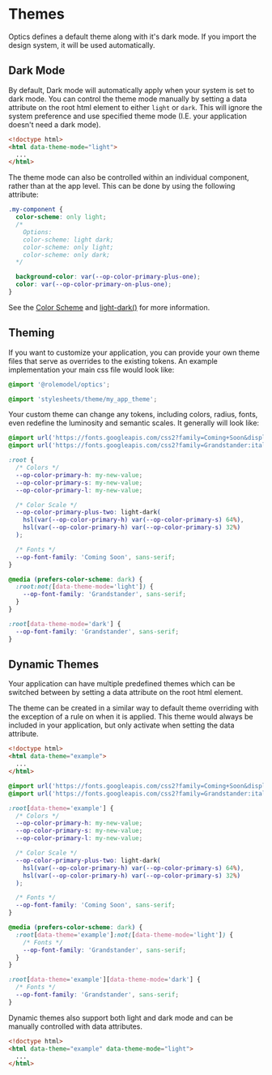 
<Meta title="Overview/Themes" />

# Themes

Optics defines a default theme along with it's dark mode.
If you import the design system, it will be used automatically.

## Dark Mode

By default, Dark mode will automatically apply when your system is set to dark mode.
You can control the theme mode manually by setting a data attribute on the root html element to either `light` or `dark`.
This will ignore the system preference and use specified theme mode (I.E. your application doesn't need a dark mode).

```html
<!doctype html>
<html data-theme-mode="light">
  ...
</html>
```

The theme mode can also be controlled within an individual component, rather than at the app level. This can be done by using the following attribute:

```css
.my-component {
  color-scheme: only light;
  /*
    Options:
    color-scheme: light dark;
    color-scheme: only light;
    color-scheme: only dark;
  */

  background-color: var(--op-color-primary-plus-one);
  color: var(--op-color-primary-on-plus-one);
}
```

See the [Color Scheme](https://developer.mozilla.org/en-US/docs/Web/CSS/color-scheme) and [light-dark()](https://developer.mozilla.org/en-US/docs/Web/CSS/color_value/light-dark) for more information.

## Theming

If you want to customize your application, you can provide your own theme files that serve as overrides to the existing tokens.
An example implementation your main css file would look like:

```css
@import '@rolemodel/optics';

@import 'stylesheets/theme/my_app_theme';
```

Your custom theme can change any tokens, including colors, radius, fonts, even redefine the luminosity and semantic scales. It generally will look like:

```css
@import url('https://fonts.googleapis.com/css2?family=Coming+Soon&display=swap');
@import url('https://fonts.googleapis.com/css2?family=Grandstander:ital,wght@0,100;0,200;0,300;0,400;0,500;0,600;0,700;0,800;0,900;1,100;1,200;1,300;1,400;1,500;1,600;1,700;1,800;1,900&display=swap');

:root {
  /* Colors */
  --op-color-primary-h: my-new-value;
  --op-color-primary-s: my-new-value;
  --op-color-primary-l: my-new-value;

  /* Color Scale */
  --op-color-primary-plus-two: light-dark(
    hsl(var(--op-color-primary-h) var(--op-color-primary-s) 64%),
    hsl(var(--op-color-primary-h) var(--op-color-primary-s) 32%)
  );

  /* Fonts */
  --op-font-family: 'Coming Soon', sans-serif;
}

@media (prefers-color-scheme: dark) {
  :root:not([data-theme-mode='light']) {
    --op-font-family: 'Grandstander', sans-serif;
  }
}

:root[data-theme-mode='dark'] {
  --op-font-family: 'Grandstander', sans-serif;
}
```

## Dynamic Themes

Your application can have multiple predefined themes which can be switched between by setting a data attribute on the root html element.

The theme can be created in a similar way to default theme overriding with the exception of a rule on when it is applied.
This theme would always be included in your application, but only activate when setting the data attribute.

```html
<!doctype html>
<html data-theme="example">
  ...
</html>
```

```css
@import url('https://fonts.googleapis.com/css2?family=Coming+Soon&display=swap');
@import url('https://fonts.googleapis.com/css2?family=Grandstander:ital,wght@0,100;0,200;0,300;0,400;0,500;0,600;0,700;0,800;0,900;1,100;1,200;1,300;1,400;1,500;1,600;1,700;1,800;1,900&display=swap');

:root[data-theme='example'] {
  /* Colors */
  --op-color-primary-h: my-new-value;
  --op-color-primary-s: my-new-value;
  --op-color-primary-l: my-new-value;

  /* Color Scale */
  --op-color-primary-plus-two: light-dark(
    hsl(var(--op-color-primary-h) var(--op-color-primary-s) 64%),
    hsl(var(--op-color-primary-h) var(--op-color-primary-s) 32%)
  );

  /* Fonts */
  --op-font-family: 'Coming Soon', sans-serif;
}

@media (prefers-color-scheme: dark) {
  :root[data-theme='example']:not([data-theme-mode='light']) {
    /* Fonts */
    --op-font-family: 'Grandstander', sans-serif;
  }
}

:root[data-theme='example'][data-theme-mode='dark'] {
  /* Fonts */
  --op-font-family: 'Grandstander', sans-serif;
}
```

Dynamic themes also support both light and dark mode and can be manually controlled with data attributes.

```html
<!doctype html>
<html data-theme="example" data-theme-mode="light">
  ...
</html>
```

